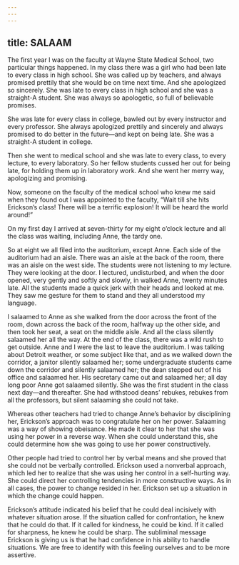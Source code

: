 ```yaml
---
---
---
```

title: SALAAM
---




The first year I was on the faculty at Wayne State Medical School, two particular things happened. In my class there was a girl who had been late to every class in high school. She was called up by teachers, and always promised prettily that she would be on time next time. And she apologized so sincerely. She was late to every class in high school and she was a straight-A student. She was always so apologetic, so full of believable promises.

She was late for every class in college, bawled out by every instructor and every professor. She always apologized prettily and sincerely and always promised to do better in the future—and kept on being late. She was a straight-A student in college.

Then she went to medical school and she was late to every class, to every lecture, to every laboratory. So her fellow students cussed her out for being late, for holding them up in laboratory work. And she went her merry way, apologizing and promising.

Now, someone on the faculty of the medical school who knew me said when they found out I was appointed to the faculty, “Wait till she hits Erickson’s class! There will be a terrific explosion! It will be heard the world around!”

On my first day I arrived at seven-thirty for my eight o’clock lecture and all the class was waiting, including Anne, the tardy one.

So at eight we all filed into the auditorium, except Anne. Each side of the auditorium had an aisle. There was an aisle at the back of the room, there was an aisle on the west side. The students were not listening to my lecture. They were looking at the door. I lectured, undisturbed, and when the door opened, very gently and softly and slowly, in walked Anne, twenty minutes late. All the students made a quick jerk with their heads and looked at me. They saw me gesture for them to stand and they all understood my language.

I salaamed to Anne as she walked from the door across the front of the room, down across the back of the room, halfway up the other side, and then took her seat, a seat on the middle aisle. And all the class silently salaamed her all the way. At the end of the class, there was a wild rush to get outside. Anne and I were the last to leave the auditorium. I was talking about Detroit weather, or some subject like that, and as we walked down the corridor, a janitor silently salaamed her; some undergraduate students came down the corridor and silently salaamed her; the dean stepped out of his office and salaamed her. His secretary came out and salaamed her; all day long poor Anne got salaamed silently. She was the first student in the class next day—and thereafter. She had withstood deans’ rebukes, rebukes from all the professors, but silent salaaming she could not take.




Whereas other teachers had tried to change Anne’s behavior by disciplining her, Erickson’s approach was to congratulate her on her power. Salaaming was a way of showing obeisance. He made it clear to her that she was using her power in a reverse way. When she could understand this, she could determine how she was going to use her power constructively.

Other people had tried to control her by verbal means and she proved that she could not be verbally controlled. Erickson used a nonverbal approach, which led her to realize that she was using her control in a self-hurting way. She could direct her controlling tendencies in more constructive ways. As in all cases, the power to change resided in her. Erickson set up a situation in which the change could happen.

Erickson’s attitude indicated his belief that he could deal incisively with whatever situation arose. If the situation called for confrontation, he knew that he could do that. If it called for kindness, he could be kind. If it called for sharpness, he knew he could be sharp. The subliminal message Erickson is giving us is that he had confidence in his ability to handle situations. We are free to identify with this feeling ourselves and to be more assertive.
